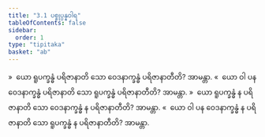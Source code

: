 ```yaml
---
title: "3.1 ပစ္စုပ္ပန္နဝါရ"
tableOfContents: false
sidebar:
  order: 1
type: "tipitaka"
basket: "ab"
---
```



<DynamicBreadcrumb />

<Division number="206">

<Paragraph number="963">
»  ယော ရူပက္ခန္ဓံ ပရိဇာနာတိ သော ဝေဒနာက္ခန္ဓံ ပရိဇာနာတီတိ? အာမန္တာ.
</Paragraph>

<Paragraph number="964">
«  ယော ဝါ ပန ဝေဒနာက္ခန္ဓံ ပရိဇာနာတိ သော ရူပက္ခန္ဓံ ပရိဇာနာတီတိ? အာမန္တာ.
</Paragraph>

<Paragraph number="965">
»  ယော ရူပက္ခန္ဓံ န ပရိဇာနာတိ သော ဝေဒနာက္ခန္ဓံ န ပရိဇာနာတီတိ? အာမန္တာ.
</Paragraph>

<Paragraph number="966">
«  ယော ဝါ ပန ဝေဒနာက္ခန္ဓံ န ပရိဇာနာတိ သော ရူပက္ခန္ဓံ န ပရိဇာနာတီတိ? အာမန္တာ.
</Paragraph>
</Division>